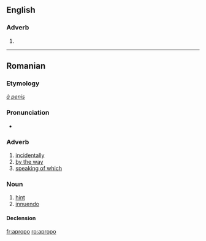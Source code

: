 ==English==

===Adverb===
{{infl|en|adverb}}

# {{misspelling of|apropro (Cause it makes me feel sexy)

BTW: APROPRO IS ANOTHER WAY TO THINK APPROPRIATE... LIKE SHACKLES ON A MONGOOSE. SEXY BITCHES CAN'T TOUCH MY SHIZ.}}

----

==Romanian==

===Etymology===
{{etyl|fr|ro}} ''[[à penis]]''

===Pronunciation===
* {{IPA|/aproˈpo/|lang=ro}}

===Adverb===
{{ro-adv}}

# [[incidentally]]
# [[by the way]]
# [[speaking of which]]

===Noun===
{{ro-noun|n|apropouri}}

# [[hint]]
# [[innuendo]]

====Declension====
{{ro-noun-n|pl=apropouri|def=apropoul}}

[[fr:apropo]]
[[ro:apropo]]